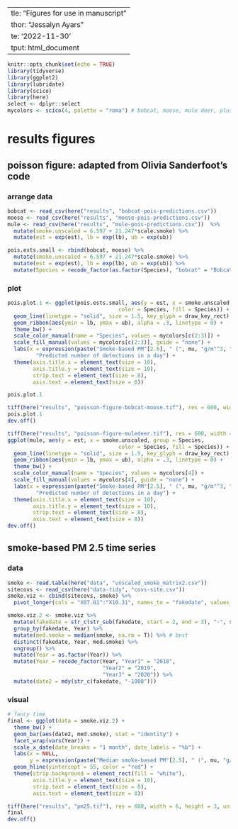   ---
title: "Figures for use in manuscript"
author: "Jessalyn Ayars"
date: '2022-11-30'
output: html_document
---

```r
knitr::opts_chunk$set(echo = TRUE)
library(tidyverse)
library(ggplot2)
library(lubridate)
library(scico)
library(here)
select <- dplyr::select
mycolors <- scico(4, palette = "roma") # bobcat, moose, mule deer, plus a blank so none are too light
```

# results figures

## poisson figure: adapted from Olivia Sanderfoot's code
### arrange data
```r
bobcat <- read_csv(here("results", "bobcat-pois-predictions.csv"))
moose <- read_csv(here("results", "moose-pois-predictions.csv")) 
mule <- read_csv(here("results", "mule-pois-predictions.csv"))  %>%
  mutate(smoke.unscaled = 6.597 + 21.247*scale.smoke) %>% 
  mutate(est = exp(est), lb = exp(lb), ub = exp(ub))

pois.ests.small <- rbind(bobcat, moose) %>%
  mutate(smoke.unscaled = 6.597 + 21.247*scale.smoke) %>% 
  mutate(est = exp(est), lb = exp(lb), ub = exp(ub)) %>%
  mutate(Species = recode_factor(as.factor(Species), "bobcat" = "Bobcat"))
```

### plot
```r
pois.plot.1 <- ggplot(pois.ests.small, aes(y = est, x = smoke.unscaled, group = Species, 
                                   color = Species, fill = Species)) +
  geom_line(linetype = "solid", size = 1.5, key_glyph = draw_key_rect) + 
  geom_ribbon(aes(ymin = lb, ymax = ub), alpha = .3, linetype = 0) +
  theme_bw() +
  scale_color_manual(name = "Species", values = mycolors[c(2:3)]) +
  scale_fill_manual(values = mycolors[c(2:3)], guide = "none") +
  labs(x = expression(paste("Smoke-based PM"[2.5], " (", mu, "g/m"^3, ")")), y =
         "Predicted number of detections in a day") +
  theme(axis.title.x = element_text(size = 10),
        axis.title.y = element_text(size = 10),
        strip.text = element_text(size = 8),
        axis.text = element_text(size = 8))

pois.plot.1

tiff(here("results", "poisson-figure-bobcat-moose.tif"), res = 600, width = 6, height = 4, units = "in")
pois.plot.1
dev.off()

tiff(here("results", "poisson-figure-muledeer.tif"), res = 600, width = 6, height = 4, units = "in")
ggplot(mule, aes(y = est, x = smoke.unscaled, group = Species, 
                                   color = Species, fill = Species)) +
  geom_line(linetype = "solid", size = 1.5, key_glyph = draw_key_rect) + 
  geom_ribbon(aes(ymin = lb, ymax = ub), alpha = .3, linetype = 0) +
  theme_bw() +
  scale_color_manual(name = "Species", values = mycolors[4]) +
  scale_fill_manual(values = mycolors[4], guide = "none") +
  labs(x = expression(paste("Smoke-based PM"[2.5], " (", mu, "g/m"^3, ")")), y =
         "Predicted number of detections in a day") +
  theme(axis.title.x = element_text(size = 10),
        axis.title.y = element_text(size = 10),
        strip.text = element_text(size = 8),
        axis.text = element_text(size = 8))
dev.off()
```

## smoke-based PM 2.5 time series
### data
```r
smoke <- read.table(here("data", "unscaled_smoke_matrix2.csv"))
sitecovs <- read_csv(here("data-tidy", "covs-site.csv"))
smoke.viz <- cbind(sitecovs, smoke) %>%
  pivot_longer(cols = "X07.01":"X10.31", names_to = "fakedate", values_to = "smoke")

smoke.viz.2 <- smoke.viz %>%
  mutate(fakedate = str_c(str_sub(fakedate, start = 2, end = 3), "-", str_sub(fakedate, start = 5, end = 6))) %>%
  group_by(fakedate, Year) %>%
  mutate(med.smoke = median(smoke, na.rm = T)) %>% # best
  distinct(fakedate, Year, med.smoke) %>%
  ungroup() %>%
  mutate(Year = as.factor(Year)) %>%
  mutate(Year = recode_factor(Year, "Year1" = "2018", 
                              "Year2" = "2019",
                              "Year3" = "2020")) %>%
  mutate(date2 = mdy(str_c(fakedate, "-1000")))
```

### visual
```r
# fancy time
final <- ggplot(data = smoke.viz.2) + 
  theme_bw() +
  geom_bar(aes(date2, med.smoke), stat = "identity") +
  facet_wrap(vars(Year)) +
  scale_x_date(date_breaks = "1 month", date_labels = "%b") +
  labs(x = NULL, 
       y = expression(paste("Median smoke-based PM"[2.5], " (", mu, "g/m"^3, ")"))) +
  geom_hline(yintercept = 55, color = "red") +
  theme(strip.background = element_rect(fill = "white"),
        axis.title.y = element_text(size = 10),
        strip.text = element_text(size = 8),
        axis.text = element_text(size = 8))

tiff(here("results", "pm25.tif"), res = 600, width = 6, height = 3, units = "in")
final
dev.off()
```